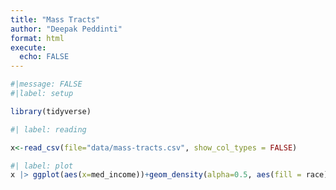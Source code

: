 ```yaml
---
title: "Mass Tracts"
author: "Deepak Peddinti"
format: html
execute:
  echo: FALSE
---
```

```r
#|message: FALSE
#|label: setup 

library(tidyverse)
```

```r
#| label: reading

x<-read_csv(file="data/mass-tracts.csv", show_col_types = FALSE)
```

```r
#| label: plot
x |> ggplot(aes(x=med_income))+geom_density(alpha=0.5, aes(fill = race))+theme_minimal() + scale_x_continuous(labels+scales::dollars_format())
```

